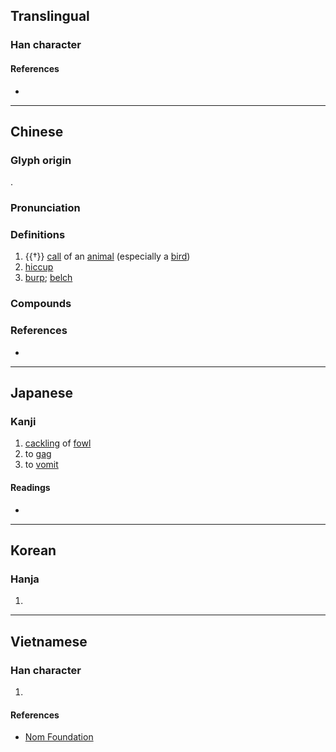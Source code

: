 {{character info/new}}
==Translingual==

===Han character===
{{Han char|rn=30|rad=口|as=10|sn=13|four=61027|canj=RMRB|ids=⿰口鬲}}

====References====
* {{Han ref|kx=0203.150|dkj=04097|dj=0425.330|hdz=10666.040|uh=55DD|ud=21981|bh=DCD0|bd=56528}}

----

==Chinese==
{{zh-forms}}

===Glyph origin===
{{Han etym}}
{{Han compound|口|鬲|ls=psc|c1=s|c2=p|t1=mouth}}.

===Pronunciation===
{{zh-pron
|m=gé,er=y
|c=gaak3
|mc=y
|oc=y
|cat=n,v
}}

===Definitions===
{{zh-hanzi}}

# {{†}} [[call]] of an [[animal]] (especially a [[bird]])
# [[hiccup]]
# [[burp]]; [[belch]]

===Compounds===
{{zh-der|嗝兒|嗝症|打冷嗝|打嗝|打飽嗝|飽嗝|飽嗝兒|乾嗝|嗝吱|嗝嗝|嗝頓}}

===References===
* {{R:yue:Hanzi}}

----

==Japanese==

===Kanji===
{{ja-kanji|grade=|rs=口10}}

# [[cackling]] of [[fowl]]
# to [[gag]]
# to [[vomit]]

====Readings====
* {{ja-readings|on=かく, きゃく}}

----

==Korean==

===Hanja===
{{ko-hanja|hangeul=격}}

# {{rfdef|ko|sort=口10}}

----

==Vietnamese==

===Han character===
{{vi-hantu|[[cách]]|rs=口10}}

# {{rfdef|vi|sort=口10}}

====References====
* [http://nomfoundation.org/common/nom_details.php?codepoint=55dd Nom Foundation]